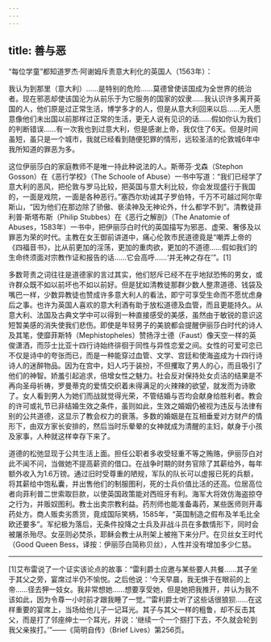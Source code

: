 ```yaml
---
---
---
```

title: 善与恶
---




“每位学童”都知道罗杰·阿谢姆斥责意大利化的英国人（1563年）：

我认为到那里（意大利）……是特别的危险……莫德曾使该国成为全世界的统治者。现在邪恶却使该国沦为从前乐于为它服务的国家的奴隶……我认识许多离开英国的人，他们原是过正常生活，博学多才的人，但是从意大利回来以后……无人愿意像他们未出国以前那样过正常的生活，更无人说有见识的话……假如你认为我们的判断错误……有一次我也到过意大利，但是感谢上帝，我仅住了6天。但是时间虽短，虽只是一个城市，我就已经看到随便犯罪的情形，远较圣洁的伦敦城6年中我所知道的罪恶为多。



这位伊丽莎白的家庭教师不是唯一持此种说法的人。斯蒂芬·戈森（Stephon Gosson）在《恶行学校》（The Schoole of Abuse）一书中写道：“我们已经学了意大利的恶风，把伦敦与罗马比较，把英国与意大利比较，你会发现盛行于我国的，一面是戏院，一面是各种恶行。”塞西尔劝诫其子罗伯特，千万不可越过阿尔卑斯山，“因为他们在那边除了骄傲、亵渎神及无神论外，什么都学不到”。清教徒菲利普·斯塔布斯（Philip Stubbes）在《恶行之解剖》（The Anatomie of Abuses，1583年）一书中，把伊丽莎白时代的英国描写为邪恶、虚荣、奢侈及以罪恶为荣的时代。主教在女王御前讲道中，痛心伦敦市民道德竟是“嘲弄上帝的《四福音书》，比从前更加的淫荡，更加的重肉欲，更加的不道德……假如我们的生命终须面对宗教作证和报告的话……它会高呼……‘并无神之存在’”。[1]

多数苛责之词往往是道德家的言过其实，他们怒斥已经不在乎地狱恐怖的男女，或许群众既不如以前坏也不如以前好。但是犹如清教徒那群少数人整肃道德、钱袋及嘴巴一样，少数异教徒也赞成许多意大利人的看法，即宁可享受生命而不愿忧虑身后之事。也许为英国人喜欢的意大利酒有助于放松道德及血管，而且更能持久。从意大利、法国及古典文学中可以得到一种直接感受的美感，虽然由于敏锐的意识这短暂美感的消失使我们悲伤。即使是年轻男子的美貌都会提醒伊丽莎白时代的诗人及其笔，使靡菲斯特（Mephistopheles）赞扬浮士德（Faust）像天空一样的英俊潇洒，而莎士比亚十四行诗始终徘徊于同性与异性恋爱之间。女性的可爱可恋已不仅是诗中的夸张而已，而是一种能穿过血管、文学、宫廷和使海盗成为十四行诗诗人的迷醉物品。因为在宫中，妇人巧于装扮，不但攫取了男人的心，而且吸引了他们的神智。娇羞引起追求，倍增女性之魅力。社会反对保持处女贞洁的结果是不再向圣母祈祷，罗曼蒂克的爱情交织着未得满足的火辣辣的欲望，就发而为诗歌了。女人看到男人为她们而战就觉得光荣，不管结婚与否均会献身给胜利者。教会的许可或礼节已非结婚生效之条件，虽则如此，生效之婚姻仍被视为违反与法律有别的公共道德，这显示了教会权力的衰落。多数的婚姻是在互相垂爱对方财产的情形下，由双方家长安排的，然后当时乐晕晕的女神就成为清醒的主妇，献身于小孩及家事，人种就这样幸存下来了。

道德的松弛显现于公共生活上面。担任公职者多收受轻重不等之贿赂，伊丽莎白对此不闻不问，当做她不提高薪资的借口。在战争时期的财务官除了其薪给外，每年额外收入为1.6万镑。通过旧时受尊重的陋规，军队的队长可以虚报已死的兵额，将其薪给中饱私囊，并出售他们的制服图利，死的士兵价值比活的还高。位居高位者向菲利普二世索取巨款，以使英国政策能对西班牙有利。海军大将效仿海盗掠夺之行为，并贩奴图利。教士出卖宗教利益。药剂师也能准备毒药，某些医师则开毒药处方。商人贩卖劣质货，竟成国际笑柄，1585年，“英国制造之假布及羊毛比全欧还要多”。军纪极为落后，无条件投降之士兵及非战斗员在多数情形下，同时会被屠杀殆尽。女巫则必焚杀，耶稣会教士从刑架上被拖下来分尸。在贝丝女王时代（Good Queen Bess，译按：伊丽莎白简称贝丝），人性并没有增加多少仁慈。



* * *



[1]艾布雷说了一个证实该论点的故事：“雷利爵士应邀与某些要人共餐……其子坐于其父之旁，宴席过半仍不愉悦。之后他说：‘今天早晨，我无惧于在眼前的上帝……径去狎一妓女。我非常想她……想要享受她，但是她把我推开，并认为我不该如此，因为令尊一小时前才跟我睡了一觉。’”雷利爵士听了这些话很狼狈……在这样重要的宴席上，当场给他儿子一记耳光。其子与其父一样的粗鲁，却不反击其父，而是打了邻座绅士一个耳光，并说：‘继续一个一个掴打下去，不久就会轮到我父亲挨打。’”——《简明自传》（Brief Lives）第256页。